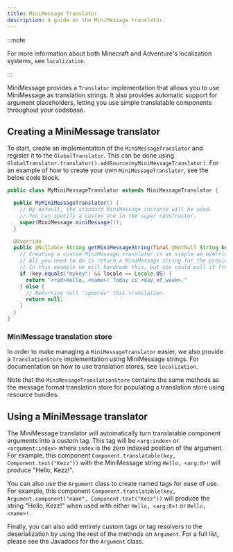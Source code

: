 ```yaml
---
title: MiniMessage Translator
description: A guide on the MiniMessage translator.
---
```


:::note

For more information about both Minecraft and Adventure's localization systems, see `localization`.

:::

MiniMessage provides a `Translator` implementation that allows you to use MiniMessage as translation strings.
It also provides automatic support for argument placeholders, letting you use simple translatable components throughout your codebase.

## Creating a MiniMessage translator

To start, create an implementation of the `MiniMessageTranslator` and register it to the `GlobalTranslator`.
This can be done using `GlobalTranslator.translator().addSource(myMiniMessageTranslator)`.
For an example of how to create your own `MiniMessageTranslator`, see the below code block.

```java
public class MyMiniMessageTranslator extends MiniMessageTranslator {

  public MyMiniMessageTranslator() {
    // By default, the standard MiniMessage instance will be used.
    // You can specify a custom one in the super constructor.
    super(MiniMessage.miniMessage());
  }

  @Override
  public @Nullable String getMiniMessageString(final @NotNull String key, final @NotNull Locale locale) {
    // Creating a custom MiniMessage translator is as simple as overriding this one method.
    // All you need to do is return a MiniMessage string for the provided key and locale.
    // In this example we will hardcode this, but you could pull it from a resource bundle, a properties file, a config file or something else entirely.
    if (key.equals("mykey") && locale == Locale.US) {
      return "<red>Hello, <name>! Today is <day_of_week>."
    } else {
      // Returning null "ignores" this translation.
      return null;
    }
  }
}
```

### MiniMessage translation store

In order to make managing a `MiniMessageTranslator` easier, we also provide a `TranslationStore` implementation using MiniMessage strings.
For documentation on how to use translation stores, see `localization`.

Note that the `MiniMessageTranslationStore` contains the same methods as the message format translation store for populating a translation store using resource bundles.

## Using a MiniMessage translator

The MiniMessage translator will automatically turn translatable component arguments into a custom tag.
This tag will be `<arg:index>` or `<argument:index>` where `index` is the zero indexed position of the argument.
For example, this component `Component.translatable(key, Component.text("Kezz"))` with the MiniMessage string `Hello, <arg:0>!` will produce "Hello, Kezz!".

You can also use the `Argument` class to create named tags for ease of use.
For example, this component `Component.translatable(key, Argument.component("name", Component.text("Kezz"))` will produce the string "Hello, Kezz!"
when used with either `Hello, <arg:0>!` or `Hello, <name>!`.

Finally, you can also add entirely custom tags or tag resolvers to the deserialization by using the rest of the methods on `Argument`.
For a full list, please see the Javadocs for the `Argument` class.
